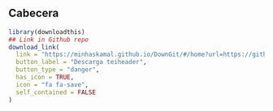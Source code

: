 ## Cabecera
```r
library(downloadthis)
## Link in Github repo
download_link(
  link = "https://minhaskamal.github.io/DownGit/#/home?url=https://github.com/aescocasti/Charta-Teitok/tree/main/headers",
  button_label = "Descarga teiheader",
  button_type = "danger",
  has_icon = TRUE,
  icon = "fa fa-save",
  self_contained = FALSE
)
```


